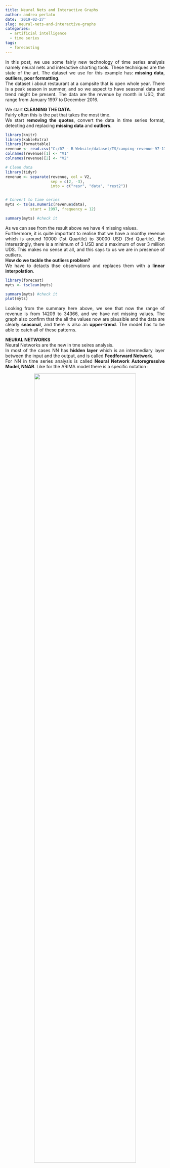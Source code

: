 ```yaml
---
title: Neural Nets and Interactive Graphs
author: andrea perlato
date: '2019-02-27'
slug: neural-nets-and-interactive-graphs
categories:
  - artificial intelligence
  - time series
tags:
  - forecasting
---
```


<style>
body {
text-align: justify}
</style>

In this post, we use some fairly new technology of time series analysis namely neural nets and interactive charting tools. These techniques are the state of the art.
The dataset we use for this example has: **missing data**, **outliers**, **poor formatting**. </br>
The dataset i about restaurant at a campsite that is open whole year. There is a peak season in summer, and so we aspect to have seasonal data and trend might be present. The data are the revenue by month in USD, that range from January 1997 to December 2016. </br>

We start **CLEANING THE DATA**. </br>
Fairly often this is the pat that takes the most time. </br>
We start **removing the quotes**, convert the data in time series format, detecting and replacing **missing data** and **outliers**.

```r
library(knitr)
library(kableExtra)
library(formattable)
revenue <- read.csv("C:/07 - R Website/dataset/TS/camping-revenue-97-17.csv", sep = "," , quote = "")
colnames(revenue)[1] <- "V1"
colnames(revenue)[2] <- "V2"

# Clean data
library(tidyr)
revenue <- separate(revenue, col = V2,
                    sep = c(2, -3),
                    into = c("resr", "data", "rest2"))


# Convert to time series
myts <- ts(as.numeric(revenue$data), 
           start = 1997, frequency = 12)

summary(myts) #check it

```

As we can see from the result above we have 4 missing values. </br>
Furthermore, it is quite important to realise that we have a monthy revenue which is around 10000 (1st Quartile) to 30000 USD (3rd Quartile). But interestingly, there is a minimum of 3 USD and a maximum of over 3 million UDS. This makes no sense at all, and this says to us we are in presence of outliers. </br>
**How do we tackle the outliers problem?** </br>
We have to detacts thse observations and replaces them with a **linear interpolation**.

```r
library(forecast)
myts <- tsclean(myts)

summary(myts) #check it
plot(myts)

```
Looking from the summary here above, we see that now the range of revenue is from 14209 to 34366, and we have not missing values. The graph also confirm that the all the values now are plausible and the data are clearly **seasonal**, and there is also an **upper-trend**. The model has to be able to catch all of these patterns.


**NEURAL NETWORKS** </br>
Neural Networks are the new in tme seires analysis. </br>
In most of the cases NN has **hidden layer** which is an intermediary layer between the input and the output, and is called **Feedforward Network**. </br>
For NN in time series analysis is called **Neural Network Autoregressive Model, NNAR**. Like for the ARIMA model there is a specific notation :

<center>
![](/img/nnar.png){width=80%}
</center>

The **p** values are used as inputs, **k** nodes are present in the hidden layer. Looking at the figure above, tha means we have 24 lags as input combines to 8 nodes in the hidden layer. When the data are seasonal the NNAR model is more complicated and we have to introduce the **P** parameter that denotes the seasonal lag.
Usually **P** is equal to one, which means that the preavious observation from the last season is also included in the model.

```r
# Set up a NN
mynnetar <- nnetar(myts)

# Forecast 3 years
nnetforecast <- forecast(mynnetar, h = 36, PI = TRUE) # PI create the prediction intervals for the forecast

library(ggplot2)
autoplot(nnetforecast)

```
The model recognizes that there is a seasonal pattern (the summer get much revenue than the winter does). </br>
Interestingly, the yearly peacks (summer) of the forecast stay at an even level in the three years forecast, but below (winter) are ascending. </br>
The parameter order of the Neural Network Autoregressive Model is: NNAR(3,1,2)[12]. This means the NNAR uses the first three observations as the input, plus one observation of the last seasonal cycle. The seasonal cycle is an yearly one [12]. Essentially, there are four input values and these are compressed into two nodes in the hidden layer.

**INTERACTIVE GRAPH** </br>
Thetime series results should be presented interactively in order to highlight certain features. 

```r
# data we need for the graph
data <- nnetforecast$x # raw data
lower <- nnetforecast$lower[,2] # confidence intervals lower bound
upper <- nnetforecast$upper[,2] # confidence intervals upper bound
pforecast <- nnetforecast$mean # th element mean

mydata <- cbind(data, lower, upper, pforecast) # put everything in one dataframe

library(dygraphs)
dygraph(mydata, main = "Campsite Restaurant") %>%                                       # get data and the caption
  dyRangeSelector() %>%                                                                 # the zoom tool
  dySeries(name = "data", label = "Revenue Data") %>%                                   # add time series which are store in: data <- nnetforecast$x
  dySeries(c("lower","pforecast","upper"), label = "Revenue Forecast") %>%              # add the forecast and CI
  dyLegend(show = "always", hideOnMouseOut = FALSE) %>%                                 # add the legend (time series + forecast)
  dyAxis("y", label = "Monthly Revenue USD") %>%                                        # label the y axis
  dyHighlight(highlightCircleSize = 5,                                                  # specify what happen when the mouse in hovering the graph
              highlightSeriesOpts = list(strokeWidth = 2)) %>%
  dyOptions(axisLineColor = "navy", gridLineColor = "grey") %>%                         # set axis and fridline colors
  dyAnnotation("2010-8-1", text = "CF", tooltip = "Camp Festival", attachAtBottom = T)  # add annotation

```

The Interactive graph above consists in two distinct fractions. The longer line at the beginning is the original data. The second part which is 36 months long gets activated as soon as we hover it, and this is the forecasting with prediction intervals. </br>
At the bottom we have an interactive range selector where we can specify the level of zoom in and out in the timeline. </br>

For more informatioin about Time Series: </br>
Forecasting with Exponential Smooting by Rob Hyndman. </br>
Time Series Analysis, Forecasting and Control by Box, Jenkis, Reinsel, Ljung. </br>
Forecasting with Dynamic Regression Models by Alan Pankatz. </br>
Forecasting: Principles and Practice by Rob Hyndman. 











